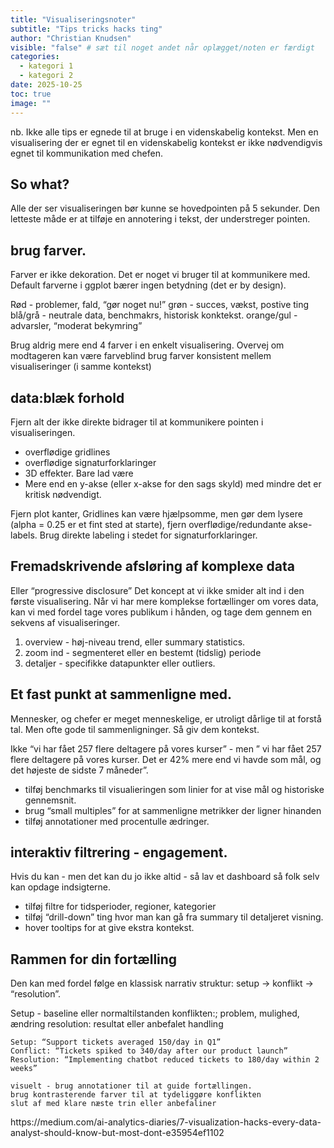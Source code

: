 ```yaml
---
title: "Visualiseringsnoter"
subtitle: "Tips tricks hacks ting"
author: "Christian Knudsen"
visible: "false" # sæt til noget andet når oplægget/noten er færdigt
categories:
  - kategori 1
  - kategori 2
date: 2025-10-25
toc: true
image: ""
---
```


nb. Ikke alle tips er egnede til at bruge i en videnskabelig kontekst.
Men en visualisering der er egnet til en videnskabelig kontekst er 
ikke nødvendigvis egnet til kommunikation med chefen.

## So what?
Alle der ser visualiseringen bør kunne se hovedpointen på 5 sekunder.
Den letteste måde er at tilføje en annotering i  tekst, der understreger 
pointen.

## brug farver.
Farver er ikke dekoration. Det er noget vi bruger til at kommunikere med.
Default farverne i ggplot bærer ingen betydning (det er by design).

Rød - problemer, fald, "gør noget nu!"
grøn - succes, vækst, postive ting
blå/grå - neutrale data, benchmakrs, historisk konktekst.
orange/gul - advarsler, "moderat bekymring"

Brug aldrig mere end 4 farver i en enkelt visualisering. 
Overvej om modtageren kan være farveblind
brug farver konsistent mellem visualiseringer (i samme kontekst)

## data:blæk forhold
Fjern alt der ikke direkte bidrager til at kommunikere pointen i 
visualiseringen.

- overflødige gridlines
- overflødige signaturforklaringer
- 3D effekter. Bare lad være
- Mere end en y-akse (eller x-akse for den sags skyld) med mindre det er kritisk nødvendigt.

Fjern plot kanter, Gridlines kan være hjælpsomme, men gør dem lysere (alpha = 0.25 er et fint sted at starte), fjern overflødige/redundante akse-labels. Brug direkte 
labeling i stedet for signaturforklaringer.

## Fremadskrivende afsløring af komplexe data
Eller "progressive disclosure"
Det koncept at vi ikke smider alt ind i den første visualisering. Når vi har mere
komplekse fortællinger om vores data, kan vi med fordel tage vores 
publikum i hånden, og tage dem gennem en sekvens af visualiseringer.

1. overview - høj-niveau trend, eller summary statistics.
2. zoom ind - segmenteret eller en bestemt (tidslig) periode
3. detaljer - specifikke datapunkter eller outliers. 

## Et fast punkt at sammenligne med.
Mennesker, og chefer er meget menneskelige, er utroligt dårlige til at 
forstå tal. Men ofte gode til sammenligninger. Så giv dem kontekst.

Ikke "vi har fået 257 flere deltagere på vores kurser" - men 
" vi har fået 257 flere deltagere på vores kurser. Det er 42% mere end
vi havde som mål, og det højeste de sidste 7 måneder".

- tilføj benchmarks til visualieringen som linier for at vise mål og historiske gennemsnit.
- brug "small multiples" for at sammenligne metrikker der ligner hinanden
- tilføj annotationer med procentulle ædringer.


## interaktiv filtrering - engagement.

Hvis du kan - men det kan du jo ikke altid - så lav et dashboard så 
folk selv kan opdage indsigterne.

- tilføj filtre for tidsperioder, regioner, kategorier
- tilføj "drill-down" ting hvor man kan gå fra summary til detaljeret visning.
- hover tooltips for at give ekstra kontekst.

## Rammen for din fortælling

Den kan med fordel følge en klassisk narrativ struktur: setup -> konflikt -> "resolution".

Setup - baseline eller normaltilstanden
konflikten:; problem, mulighed, ændring
resolution: resultat eller anbefalet handling

    Setup: “Support tickets averaged 150/day in Q1”
    Conflict: “Tickets spiked to 340/day after our product launch”
    Resolution: “Implementing chatbot reduced tickets to 180/day within 2 weeks”

    visuelt - brug annotationer til at guide fortællingen.
    brug kontrasterende farver til at tydeliggøre konflikten
    slut af med klare næste trin eller anbefaliner


https://medium.com/ai-analytics-diaries/7-visualization-hacks-every-data-analyst-should-know-but-most-dont-e35954ef1102